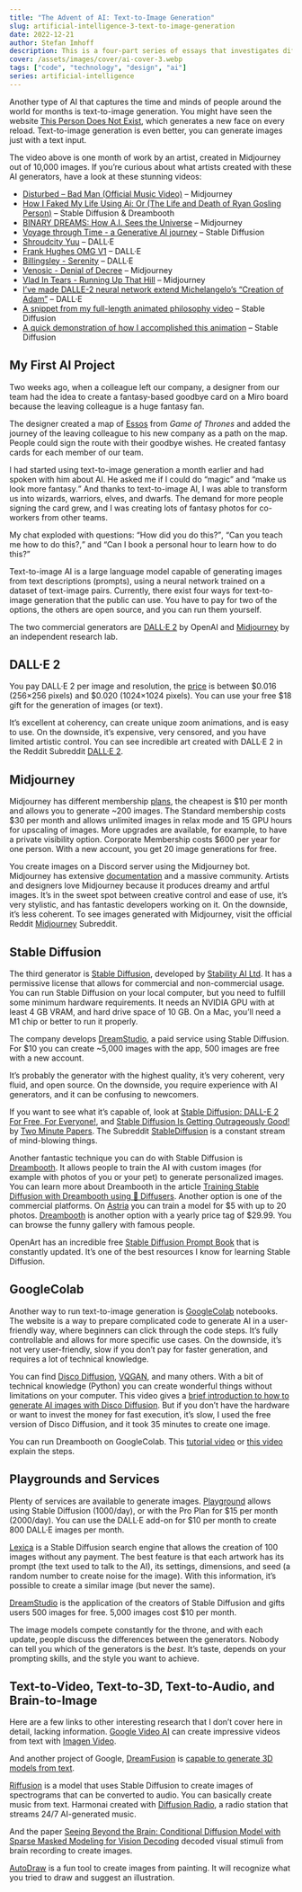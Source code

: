 ```yaml
---
title: "The Advent of AI: Text-to-Image Generation"
slug: artificial-intelligence-3-text-to-image-generation
date: 2022-12-21
author: Stefan Imhoff
description: This is a four-part series of essays that investigates different aspects of AI.
cover: /assets/images/cover/ai-cover-3.webp
tags: ["code", "technology", "design", "ai"]
series: artificial-intelligence
---
```


Another type of AI that captures the time and minds of people around the world for months is text-to-image generation. You might have seen the website [This Person Does Not Exist](https://www.thispersondoesnotexist.com/), which generates a new face on every reload. Text-to-image generation is even better, you can generate images just with a text input.

<YouTube id="fpUpVznI4Yc" />

The video above is one month of work by an artist, created in Midjourney out of 10,000 images. If you’re curious about what artists created with these AI generators, have a look at these stunning videos:

- [Disturbed – Bad Man (Official Music Video)](https://www.youtube.com/watch?v=fpUpVznI4Yc) – Midjourney
- [How I Faked My Life Using Ai: Or (The Life and Death of Ryan Gosling Person)](https://www.youtube.com/watch?v=FRClNMC_z-s) – Stable Diffusion & Dreambooth
- [BINARY DREAMS: How A.I. Sees the Universe](https://www.youtube.com/watch?v=ViGcwiW7rfY) – Midjourney
- [Voyage through Time - a Generative AI journey](https://www.youtube.com/watch?v=Bo3VZCjDhGI) – Stable Diffusion
- [Shroudcity Yuu](https://www.youtube.com/watch?v=cOkJv8q4t2I) – DALL·E
- [Frank Hughes OMG V1](https://www.youtube.com/watch?v=98Oxnb3oTZ8) – DALL·E
- [Billingsley - Serenity](https://www.youtube.com/watch?v=gGjzfN02G1Y) – DALL·E
- [Venosic - Denial of Decree](https://www.youtube.com/watch?v=iD1qWTVk5_4) – Midjourney
- [Vlad In Tears - Running Up That Hill](https://www.youtube.com/watch?v=YA_QL0YKrVY) – Midjourney
- [I’ve made DALLE-2 neural network extend Michelangelo’s “Creation of Adam”](https://www.reddit.com/r/interestingasfuck/comments/vpog9b/ive_made_dalle2_neural_network_extend/) – DALL·E
- [A snippet from my full-length animated philosophy video](https://www.reddit.com/r/StableDiffusion/comments/zk0ib8/a_snippet_from_my_full_length_animated_philosophy/) – Stable Diffusion
- [A quick demonstration of how I accomplished this animation](https://www.reddit.com/r/StableDiffusion/comments/zl6bco/a_quick_demonstration_of_how_i_accomplished_this/) – Stable Diffusion

## My First AI Project

Two weeks ago, when a colleague left our company, a designer from our team had the idea to create a fantasy-based goodbye card on a Miro board because the leaving colleague is a huge fantasy fan.

The designer created a map of [Essos](https://awoiaf.westeros.org/index.php/Essos) from <cite>Game of Thrones</cite> and added the journey of the leaving colleague to his new company as a path on the map. People could sign the route with their goodbye wishes. He created fantasy cards for each member of our team.

I had started using text-to-image generation a month earlier and had spoken with him about AI. He asked me if I could do <q>magic</q> and <q>make us look more fantasy.</q> And thanks to text-to-image AI, I was able to transform us into wizards, warriors, elves, and dwarfs. The demand for more people signing the card grew, and I was creating lots of fantasy photos for co-workers from other teams.

My chat exploded with questions: <q>How did you do this?</q>, <q>Can you teach me how to do this?,</q> and <q>Can I book a personal hour to learn how to do this?</q>

Text-to-image AI is a large language model capable of generating images from text descriptions (prompts), using a neural network trained on a dataset of text-image pairs. Currently, there exist four ways for text-to-image generation that the public can use. You have to pay for two of the options, the others are open source, and you can run them yourself.

The two commercial generators are [DALL·E 2](https://openai.com/dall-e-2/) by OpenAI and [Midjourney](https://www.midjourney.com/) by an independent research lab.

## DALL·E 2

You pay DALL·E 2 per image and resolution, the [price](https://openai.com/api/pricing/) is between $0.016 (256×256 pixels) and $0.020 (1024×1024 pixels). You can use your free $18 gift for the generation of images (or text).

It’s excellent at coherency, can create unique zoom animations, and is easy to use. On the downside, it’s expensive, very censored, and you have limited artistic control. You can see incredible art created with DALL·E 2 in the Reddit Subreddit [DALL·E 2](https://www.reddit.com/r/dalle2/).

## Midjourney

Midjourney has different membership [plans](https://midjourney.gitbook.io/docs/billing), the cheapest is $10 per month and allows you to generate ~200 images. The Standard membership costs $30 per month and allows unlimited images in relax mode and 15 GPU hours for upscaling of images. More upgrades are available, for example, to have a private visibility option. Corporate Membership costs $600 per year for one person. With a new account, you get 20 image generations for free.

You create images on a Discord server using the Midjourney bot. Midjourney has extensive [documentation](https://midjourney.gitbook.io/) and a massive community. Artists and designers love Midjourney because it produces dreamy and artful images. It’s in the sweet spot between creative control and ease of use, it’s very stylistic, and has fantastic developers working on it. On the downside, it’s less coherent. To see images generated with Midjourney, visit the official Reddit [Midjourney](https://www.reddit.com/r/midjourney/) Subreddit.

## Stable Diffusion

The third generator is [Stable Diffusion](https://stability.ai/blog/stable-diffusion-public-release), developed by [Stability AI Ltd](https://stability.ai/). It has a permissive license that allows for commercial and non-commercial usage. You can run Stable Diffusion on your local computer, but you need to fulfill some minimum hardware requirements. It needs an NVIDIA GPU with at least 4 GB VRAM, and hard drive space of 10 GB. On a Mac, you’ll need a M1 chip or better to run it properly.

The company develops [DreamStudio](https://beta.dreamstudio.ai/), a paid service using Stable Diffusion. For $10 you can create ~5,000 images with the app, 500 images are free with a new account.

It’s probably the generator with the highest quality, it’s very coherent, very fluid, and open source. On the downside, you require experience with AI generators, and it can be confusing to newcomers.

If you want to see what it’s capable of, look at [Stable Diffusion: DALL-E 2 For Free, For Everyone!](https://www.youtube.com/watch?v=nVhmFski3vg), and [Stable Diffusion Is Getting Outrageously Good!](https://www.youtube.com/watch?v=bT8e1EV5-ic) by [Two Minute Papers](https://www.youtube.com/@TwoMinutePapers). The Subreddit [StableDiffusion](https://www.reddit.com/r/StableDiffusion/) is a constant stream of mind-blowing things.

Another fantastic technique you can do with Stable Diffusion is [Dreambooth](https://dreambooth.github.io/). It allows people to train the AI with custom images (for example with photos of you or your pet) to generate personalized images. You can learn more about Dreambooth in the article [Training Stable Diffusion with Dreambooth using 🧨 Diffusers](https://huggingface.co/blog/dreambooth). Another option is one of the commercial platforms. On [Astria](https://www.strmr.com/) you can train a model for $5 with up to 20 photos. [Dreambooth](https://dream.ai/booth) is another option with a yearly price tag of $29.99. You can browse the funny gallery with famous people.

OpenArt has an incredible free [Stable Diffusion Prompt Book](https://openart.ai/promptbook) that is constantly updated. It’s one of the best resources I know for learning Stable Diffusion.

## GoogleColab

Another way to run text-to-image generation is [GoogleColab](https://colab.research.google.com/) notebooks. The website is a way to prepare complicated code to generate AI in a user-friendly way, where beginners can click through the code steps. It’s fully controllable and allows for more specific use cases. On the downside, it’s not very user-friendly, slow if you don’t pay for faster generation, and requires a lot of technical knowledge.

You can find [Disco Diffusion](https://github.com/alembics/disco-diffusion), [VQGAN](https://github.com/nerdyrodent/VQGAN-CLIP), and many others. With a bit of technical knowledge (Python) you can create wonderful things without limitations on your computer. This video gives a [brief introduction to how to generate AI images with Disco Diffusion](https://www.youtube.com/watch?v=wIw59kAU6u8). But if you don’t have the hardware or want to invest the money for fast execution, it’s slow, I used the free version of Disco Diffusion, and it took 35 minutes to create one image.

You can run Dreambooth on GoogleColab. This [tutorial video](https://www.youtube.com/watch?v=-JtBUoPcjeM) or [this video](https://www.youtube.com/watch?v=Z-hyKADmHmE) explain the steps.

## Playgrounds and Services

Plenty of services are available to generate images. [Playground](https://playgroundai.com/) allows using Stable Diffusion (1000/day), or with the Pro Plan for $15 per month (2000/day). You can use the DALL·E add-on for $10 per month to create 800 DALL·E images per month.

[Lexica](https://lexica.art/) is a Stable Diffusion search engine that allows the creation of 100 images without any payment. The best feature is that each artwork has its prompt (the text used to talk to the AI), its settings, dimensions, and seed (a random number to create noise for the image). With this information, it’s possible to create a similar image (but never the same).

[DreamStudio](https://beta.dreamstudio.ai/) is the application of the creators of Stable Diffusion and gifts users 500 images for free. 5,000 images cost $10 per month.

The image models compete constantly for the throne, and with each update, people discuss the differences between the generators. Nobody can tell you which of the generators is the _best_. It’s taste, depends on your prompting skills, and the style you want to achieve.

## Text-to-Video, Text-to-3D, Text-to-Audio, and Brain-to-Image

Here are a few links to other interesting research that I don’t cover here in detail, lacking information. [Google Video AI](https://www.youtube.com/watch?v=YxmAQiiHOkA) can create impressive videos from text with [Imagen Video](https://imagen.research.google/video/).

And another project of Google, [DreamFusion](https://dreamfusion3d.github.io/) is [capable to generate 3D models from text](https://www.youtube.com/watch?v=L3G0dx1Q0R8).

[Riffusion](https://www.riffusion.com/) is a model that uses Stable Diffusion to create images of spectrograms that can be converted to audio. You can basically create music from text. Harmonai created with [Diffusion Radio](https://www.youtube.com/watch?v=uGRLOMf2hSc), a radio station that streams 24/7 AI-generated music.

And the paper [Seeing Beyond the Brain: Conditional Diffusion Model with Sparse Masked Modeling for Vision Decoding](https://mind-vis.github.io/) decoded visual stimuli from brain recording to create images.

[AutoDraw](https://www.autodraw.com/) is a fun tool to create images from painting. It will recognize what you tried to draw and suggest an illustration.
